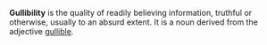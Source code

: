 '''Gullibility''' is the quality of readily believing information, truthful or otherwise, usually to an absurd extent.  It is a noun derived from the adjective [[gullible]].
